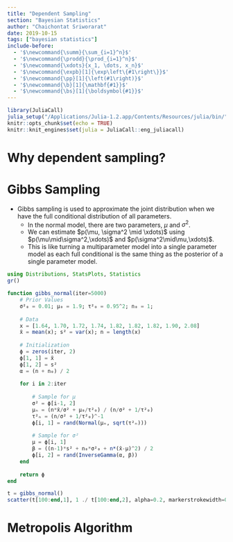 ```yaml
---
title: "Dependent Sampling"
section: "Bayesian Statistics"
author: "Chaichontat Sriworarat"
date: 2019-10-15
tags: ["bayesian statistics"]
include-before:
  - '$\newcommand{\summ}{\sum_{i=1}^n}$'
  - '$\newcommand{\prodd}{\prod_{i=1}^n}$'
  - '$\newcommand{\xdots}{x_1, \dots, x_n}$'
  - '$\newcommand{\expb}[1]{\exp\left\{#1\right\}}$'
  - '$\newcommand{\pp}[1]{\left(#1\right)}$'
  - '$\newcommand{\b}[1]{\mathbf{#1}}$'
  - '$\newcommand{\bs}[1]{\boldsymbol{#1}}$'
---
```

```r
library(JuliaCall)
julia_setup("/Applications/Julia-1.2.app/Contents/Resources/julia/bin/")
knitr::opts_chunk$set(echo = TRUE)
knitr::knit_engines$set(julia = JuliaCall::eng_juliacall)
```
# Why dependent sampling?

# Gibbs Sampling

* Gibbs sampling is used to approximate the joint distribution when we have the full conditional distribution of all parameters.
  * In the normal model, there are two parameters, $\mu$ and $\sigma^2$.
  * We can estimate $p(\mu, \sigma^2 \mid \xdots)$ using $p(\mu\mid\sigma^2,\xdots)$ and $p(\sigma^2\mid\mu,\xdots)$.
  * This is like turning a multiparameter model into a single parameter model as each full conditional is the same thing as the posterior of a single parameter model.
  
```julia
using Distributions, StatsPlots, Statistics
gr()

function gibbs_normal(iter=5000)
    # Prior Values
    σ²₀ = 0.01; μ₀ = 1.9; τ²₀ = 0.95^2; n₀ = 1;
    
    # Data
    x = [1.64, 1.70, 1.72, 1.74, 1.82, 1.82, 1.82, 1.90, 2.08]
    x̄ = mean(x); s² = var(x); n = length(x)
    
    # Initialization
    ϕ = zeros(iter, 2)
    ϕ[1, 1] = x̄
    ϕ[1, 2] = s²
    α = (n + n₀) / 2
    
    for i in 2:iter
        
        # Sample for μ
        σ² = ϕ[i-1, 2]
        μₙ = (n*x̄/σ² + μ₀/τ²₀) / (n/σ² + 1/τ²₀)
        τ²ₙ = (n/σ² + 1/τ²₀)^-1
        ϕ[i, 1] = rand(Normal(μₙ, sqrt(τ²ₙ)))
        
        # Sample for σ²
        μ = ϕ[i, 1]
        β = ((n-1)*s² + n₀*σ²₀ + n*(x̄-μ)^2) / 2
        ϕ[i, 2] = rand(InverseGamma(α, β))
    end
    
    return ϕ
end

t = gibbs_normal()
scatter(t[100:end,1], 1 ./ t[100:end,2], alpha=0.2, markerstrokewidth=0)
```

# Metropolis Algorithm
